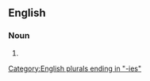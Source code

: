 ==English==

===Noun===
{{head|en|noun plural form}}

# {{plural of|bakery|lang=en}}

[[Category:English plurals ending in "-ies"]]